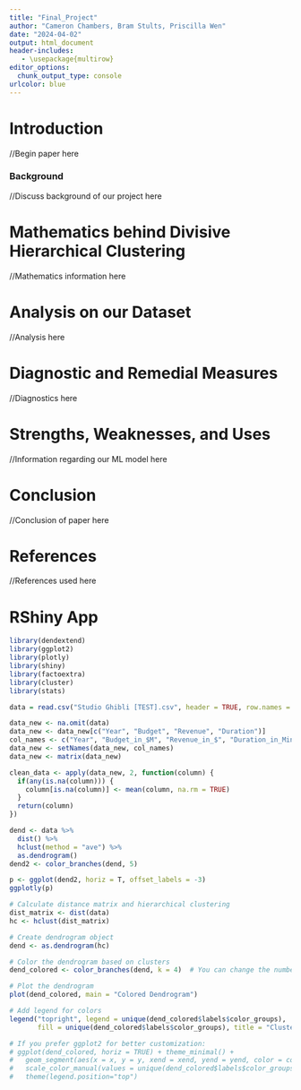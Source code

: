 ```yaml
---
title: "Final_Project"
author: "Cameron Chambers, Bram Stults, Priscilla Wen"
date: "2024-04-02"
output: html_document
header-includes:
   - \usepackage{multirow}
editor_options: 
  chunk_output_type: console
urlcolor: blue
---
```


# Introduction
//Begin paper here

### Background 
//Discuss background of our project here


# Mathematics behind Divisive Hierarchical Clustering
//Mathematics information here


# Analysis on our Dataset
//Analysis here


# Diagnostic and Remedial Measures
//Diagnostics here


# Strengths, Weaknesses, and Uses
//Information regarding our ML model here


# Conclusion
//Conclusion of paper here


# References
//References used here


# RShiny App
``` r
library(dendextend)
library(ggplot2)
library(plotly)
library(shiny)
library(factoextra)
library(cluster)
library(stats)

data = read.csv("Studio Ghibli [TEST].csv", header = TRUE, row.names = 1)

data_new <- na.omit(data)
data_new <- data_new[c("Year", "Budget", "Revenue", "Duration")]
col_names <- c("Year", "Budget_in_$M", "Revenue_in_$", "Duration_in_Minutes")
data_new <- setNames(data_new, col_names)
data_new <- matrix(data_new)

clean_data <- apply(data_new, 2, function(column) {
  if(any(is.na(column))) {
    column[is.na(column)] <- mean(column, na.rm = TRUE)
  }
  return(column)
})

```

``` r
dend <- data %>%
  dist() %>%
  hclust(method = "ave") %>%
  as.dendrogram()
dend2 <- color_branches(dend, 5)

p <- ggplot(dend2, horiz = T, offset_labels = -3)
ggplotly(p)

# Calculate distance matrix and hierarchical clustering
dist_matrix <- dist(data)
hc <- hclust(dist_matrix)

# Create dendrogram object
dend <- as.dendrogram(hc)

# Color the dendrogram based on clusters
dend_colored <- color_branches(dend, k = 4)  # You can change the number of clusters as needed

# Plot the dendrogram
plot(dend_colored, main = "Colored Dendrogram")

# Add legend for colors
legend("topright", legend = unique(dend_colored$labels$color_groups), 
       fill = unique(dend_colored$labels$color_groups), title = "Cluster")

# If you prefer ggplot2 for better customization:
# ggplot(dend_colored, horiz = TRUE) + theme_minimal() +
#   geom_segment(aes(x = x, y = y, xend = xend, yend = yend, color = color_groups)) +
#   scale_color_manual(values = unique(dend_colored$labels$color_groups)) +
#   theme(legend.position="top")
```

